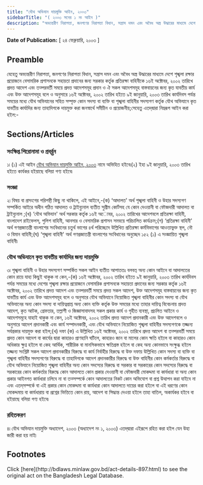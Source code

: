 ```yaml
---
title: "যৌথ অভিযান দায়মুক্তি আইন, ২০০৩"
sidebarTitle: "( ২০০৩ সনের ১ নং আইন )"
description: "অভ্যন্তরীণ নিরাপত্তা, জনগণের নিরাপত্তা বিধান, সন্ত্রাস দমন এবং অবৈধ অস্ত্র উদ্ধারের মাধ্যমে দেশে শৃঙ্খলা রক্ষার প্রয়োজনে বেসামরিক প্রশাসনকে সহায়তা প্রদানের জন্য সরকার কর্তৃক প্রতিরক্ষা বাহিনীকে ১৬ই অক্টোবর, ২০০২ তারিখে প্রদত্ত আদেশ এবং তত্পরবর্তী সময়ে প্রদত্ত আদেশসমূহ প্রদান ও ঐ সকল আদেশসমূহ বাস্তবায়নের জন্য কৃত যাবতীয় কার্য এবং উক্ত আদেশসমূহ বলে ও অনুসারে ১৬ই অক্টোবর, ২০০২ তারিখ হইতে ৯ই জানুয়ারি, ২০০৩ তারিখ কার্যদিবস পর্যন্ত সময়ের মধ্যে যৌথ অভিযানের সহিত সম্পৃক্ত কোন সদস্য বা ব্যক্তি বা শৃঙ্খলা বাহিনীর সদস্যগণ কর্তৃক যৌথ অভিযানে কৃত যাবতীয় কার্যাদির জন্য তাহাদিগকে দায়মুক্ত করিবার লক্ষ্যে প্রণীত আইন৷"
---
```


**Date of Publication:** [ ২৪ ফেব্রুয়ারি, ২০০৩ ]

## Preamble

যেহেতু অভ্যন্তরীণ নিরাপত্তা, জনগণের নিরাপত্তা বিধান, সন্ত্রাস দমন এবং অবৈধ অস্ত্র উদ্ধারের মাধ্যমে দেশে শৃঙ্খলা রক্ষার প্রয়োজনে বেসামরিক প্রশাসনকে সহায়তা প্রদানের জন্য সরকার কর্তৃক প্রতিরক্ষা বাহিনীকে ১৬ই অক্টোবর, ২০০২ তারিখে প্রদত্ত আদেশ এবং তত্পরবর্তী সময়ে প্রদত্ত আদেশসমূহ প্রদান ও ঐ সকল আদেশসমূহ বাস্তবায়নের জন্য কৃত যাবতীয় কার্য এবং উক্ত আদেশসমূহ বলে ও অনুসারে ১৬ই অক্টোবর, ২০০২ তারিখ হইতে ৯ই জানুয়ারি, ২০০৩ তারিখ কার্যদিবস পর্যন্ত সময়ের মধ্যে যৌথ অভিযানের সহিত সম্পৃক্ত কোন সদস্য বা ব্যক্তি বা শৃঙ্খলা বাহিনীর সদস্যগণ কর্তৃক যৌথ অভিযানে কৃত যাবতীয় কার্যাদির জন্য তাহাদিগকে দায়মুক্ত করা জনস্বার্থে সমীচীন ও প্রয়োজনীয়;সেহেতু এতদ্‌দ্বারা নিম্নরূপ আইন করা হইল:-

## Sections/Articles

### সংক্ষিপ্ত শিরোনামা ও প্রবর্র্তন

১৷ (১) এই আইন [যৌথ অভিযান দায়মুক্তি আইন, ২০০৩](/act-897.html "যৌথ অভিযান দায়মুক্তি আইন, ২০০৩") নামে অভিহিত হইবে৷(২) ইহা ৯ই জানুয়ারি, ২০০৩ তারিখ হইতে কার্যকর হইয়াছে বলিয়া গণ্য হইবে৷

### সংজ্ঞা

২৷ বিষয় বা প্রসংগের পরিপন্থী কিছু না থাকিলে, এই আইনে,-(ক) ‘আদালত' অর্থ শৃঙ্খলা বাহিনী ও উহার সদস্যগণ সম্পর্কিত আইরে অধীন গঠিত আদালত ও ট্রাইব্যুনাল ব্যতীত সুপ্রীম কোর্টসহ যে কোন দেওয়ানী বা ফৌজদারী আদালত বা ট্রাইব্যুনাল ;(খ) ‘যৌথ অভিযান' অর্থ সরকার কর্তৃক ১৬ই অােবর, ২০০২ তারিখের আদেশবলে প্রতিরক্ষা বাহিনী, বাংলাদেশ রাইফেলস্‌, পুলিশ বাহিনী, আনসার ও বেসামরিক প্রশাসন সমন্বয়ে পরিচালিত কার্যক্রম;(গ) ‘প্রতিরক্ষা বাহিনী' অর্থ গণপ্রজাতন্ত্রী বাংলাশের সংবিধানের চতুর্থ ভাগের ৪র্থ পরিচ্ছেদে উল্লিখিত প্রতিরক্ষা কর্মবিভাগের আওতাভুক্ত স্থল, নৌ ও বিমান বাহিনী;(ঘ) ‘শৃঙ্খলা বাহিনী' অর্থ গণপ্রজাতন্ত্রী বাংলাশের সংবিধানের অনুচ্ছেদ ১৫২ (১) এ সংজ্ঞায়িত শৃঙ্খলা বাহিনী৷

### যৌথ অভিযানে কৃত যাবতীয় কার্যাদির জন্য দায়মুক্তি

৩৷ শৃঙ্খলা বাহিনী ও উহার সদস্যগণ সম্পর্কিত সকল আইন ব্যতীত আপাততঃ বলবত্ অন্য কোন আইনে বা আদালতের কোন রায়ে যাহা কিছুই থাকুক না কেন,-(ক) ১৬ই অক্টোবর, ২০০২ তারিখ হইতে ৯ই জানুয়ারি, ২০০৩ তারিখ কার্যদিবস পর্যন্ত সময়ের মধ্যে দেশের শৃঙ্খলা রক্ষার প্রয়োজনে বেসামরিক প্রশাসনকে সহায়তা প্রদানের জন্য সরকার কর্তৃক ১৬ই অক্টোবর, ২০০২ তারিখে প্রদত্ত আদেশ এবং তত্পরবর্তী সময়ে প্রদত্ত সকল আদেশ, উক্ত আদেশসমূহ বাস্তবায়নের জন্য কৃত যাবতীয় কার্য এবং উক্ত আদেশসমূহ বলে ও অনুসারে যৌথ অভিযানে নিয়োজিত শৃঙ্খলা বাহিনীর কোন সদস্য বা যৌথ অভিযানের অন্য কোন সদস্য বা দায়িত্বপ্রাপ্ত অন্য কোন ব্যক্তি কর্তৃক উক্ত সময়ের মধ্যে তাহার দায়িত্ব বিবেচনায় প্রদত্ত আদেশ, কৃত আটক, গ্রেফতার, তল্লাশী ও জিজ্ঞাসাবাদসহ সকল প্রকার কার্য ও গৃহীত ব্যবস্থা, প্রচলিত আইনে ও আদেশসমূহে যাহাই থাকুক না কেন, ১৬ই অক্টোবর, ২০০২ তারিখ প্রদত্ত আদেশ প্রদানকারী এবং উক্ত আদেশবলে ও অনুসারে আদেশ প্রদানকারী এবং কার্য সম্পাদনকারী, এবং যৌথ অভিযানে নিয়োজিত শৃঙ্খলা বাহিনীর সদস্যগণকে তজ্জন্য সর্বপ্রকার দায়মুক্ত করা হইল;(খ) দফা (ক) এ উল্লিখিত ১৬ই অক্টোবর, ২০০২ তারিখে প্রদত্ত আদেশ বা তত্পরবর্তী সময়ে প্রদত্ত কোন আদেশ বা কার্যের দ্বারা কাহারও প্রাণহানি ঘটিলে, কাহারও জান বা মালের কোন ক্ষতি হইলে বা কাহারও কোন অধিকার ক্ষুণ্ন হইলে বা কেহ আর্থিক, শারীরিক বা মানসিকভাবে ক্ষতিগ্রস্ত হইলে বা কেহ অন্য কোনভাবে সংক্ষুব্ধ হইলে তজ্জন্য সংশ্লিষ্ট সকল আদেশ প্রদানকারীর বিরুদ্ধে বা কার্য নির্বাহীর বিরুদ্ধে বা উক্ত দফায় উল্লিখিত কোন সদস্য বা ব্যক্তি বা শৃঙ্খলা বাহিনীর সদস্যগণের বিরুদ্ধে বা তাহাদিগকে আদেশ প্রদানকারীর বিরুদ্ধে বা উক্ত বাহিনীর কোন কর্মকর্তার বিরুদ্ধে বা যৌথ অভিযানে নিয়োজিত শৃঙ্খলা বাহিনীর অন্য কোন সদস্যের বিরুদ্ধে বা সরকার বা সরকারের কোন সদস্যের বিরুদ্ধে বা সরকারের কোন কর্মকর্তার বিরুদ্ধে কোন আদালতে কোন প্রকার দেওয়ানী বা ফৌজদারী মোকদ্দমা বা কার্যধারা বা অন্য কোন প্রকার আইনগত কার্যধারা চলিবে না বা তত্সম্পর্কে কোন আদালতের নিকট কোন অভিযোগ বা প্রশ্ন উত্থাপন করা যাইবে না এবং এতদ্‌সম্পর্কে বা এই প্রকার কোন মোকদ্দমা বা কার্যধারা কোন আদালতে দায়ের করা হইলে বা এই ধরণের কোন মোকদ্দমায় বা কার্যধারায় বা প্রশ্নের ভিত্তিতে কোন রায়, আদেশ বা সিদ্ধান্ত দেওয়া হইলে তাহা বাতিল, অকার্যকর হইবে বা হইয়াছে বলিয়া গণ্য হইবে৷

### রহিতকরণ

৪৷ যৌথ অভিযান দায়মুক্তি অধ্যাদেশ, ২০০৩ (অধ্যাদেশ নং ১, ২০০৩) এতদ্‌দ্বারা এইরূপে রহিত করা হইল যেন উহা জারী করা হয় নাই৷

## Footnotes

<Note>
  Click [here](http://bdlaws.minlaw.gov.bd/act-details-897.html) to see the original act on the Bangladesh Legal Database.
</Note>
